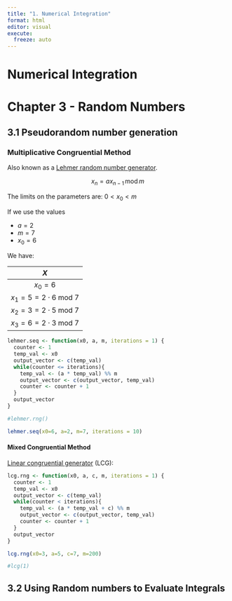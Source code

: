 ```yaml
---
title: "1. Numerical Integration"
format: html
editor: visual
execute:
  freeze: auto
---
```


# Numerical Integration

# Chapter 3 - Random Numbers

## 3.1 Pseudorandom number generation

### Multiplicative Congruential Method

Also known as a [Lehmer random number generator](https://en.wikipedia.org/wiki/Lehmer_random_number_generator).

$$
x_n = a x_{n-1} \,\text{mod}\, m
$$

The limits on the parameters are: $0 < x_0 <m$

If we use the values

-   $a = 2$
-   $m = 7$
-   $x_0 = 6$

We have:

|                $X$                 |
|:----------------------------------:|
|              $x_0=6$               |
| $x_1=5=2 \cdot 6 \;\text{mod}\; 7$ |
| $x_2=3=2 \cdot 5 \;\text{mod}\; 7$ |
| $x_3=6=2 \cdot 3 \;\text{mod}\; 7$ |

```r
lehmer.seq <- function(x0, a, m, iterations = 1) {
  counter <- 1
  temp_val <- x0
  output_vector <- c(temp_val)
  while(counter <= iterations){
    temp_val <- (a * temp_val) %% m
    output_vector <- c(output_vector, temp_val)
    counter <- counter + 1
  }
  output_vector
}
```

```r
#lehmer.rng()
```

```r
lehmer.seq(x0=6, a=2, m=7, iterations = 10)
```

#### Mixed Congruential Method

[Linear congruential generator](https://en.wikipedia.org/wiki/Linear_congruential_generator) (LCG):

```r
lcg.rng <- function(x0, a, c, m, iterations = 1) {
  counter <- 1
  temp_val <- x0
  output_vector <- c(temp_val)
  while(counter < iterations){
    temp_val <- (a * temp_val + c) %% m
    output_vector <- c(output_vector, temp_val)
    counter <- counter + 1
  }
  output_vector
}
```

```r
lcg.rng(x0=3, a=5, c=7, m=200)
```

```r
#lcg(1)
```

## 3.2 Using Random numbers to Evaluate Integrals
